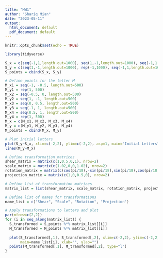 ```yaml
---
title: "HW1"
author: "Shariq Mian"
date: "2023-05-11"
output:
  html_document: default
  pdf_document: default
---
```


```r
knitr::opts_chunk$set(echo = TRUE)
```

```r
library(tidyverse)
```

```r


S_x = c(seq(-1,1,length.out=1000), seq(1,-1,length.out=1000), seq(-1,1,length.out=1000))
S_y = c(seq(1,-1,length.out=1000), rep(-1,1000), seq(-1,1,length.out=1000))
S_points = cbind(S_x, S_y)

# Define points for the letter M
M_x1 = seq(-1, -0.5, length.out=500)
M_y1 = rep(1, 500)
M_x2 = seq(-0.5, 0, length.out=500)
M_y2 = seq(1, -1, length.out=500)
M_x3 = seq(0, 0.5, length.out=500)
M_y3 = seq(-1, 1, length.out=500)
M_x4 = seq(0.5, 1, length.out=500)
M_y4 = rep(1, 500)
M_x = c(M_x1, M_x2, M_x3, M_x4)
M_y = c(M_y1, M_y2, M_y3, M_y4)
M_points = cbind(M_x, M_y)

# Plot initial letters
plot(S_y~S_x, xlim=c(-2,2), ylim=c(-2,2), asp=1, main="Initial Letters")
lines(M_y~M_x)

# Define transformation matrices
shear_matrix = matrix(c(1,0.5,0,1), nrow=2)
scale_matrix = matrix(c(1.02,0,0,1.02), nrow=2)
rotation_matrix = matrix(c(cos(pi/18),-sin(pi/18),sin(pi/18),cos(pi/18)), nrow=2)
projection_matrix = matrix(c(1,0,0.5,0), nrow=2)

# Define list of transformation matrices
matrix_list = list(shear_matrix, scale_matrix, rotation_matrix, projection_matrix)

# Define list of names for transformations
name_list = c("Shear", "Scale", "Rotation", "Projection")

# Apply transformations to letters and plot
par(mfrow=c(2,2))
for (i in seq_along(matrix_list)) {
  S_transformed = S_points %*% matrix_list[[i]]
  M_transformed = M_points %*% matrix_list[[i]]
  
  plot(S_transformed[,1], S_transformed[,2], xlim=c(-2,2), ylim=c(-2,2), asp=1, 
       main=name_list[i], xlab="", ylab="")
  points(M_transformed[,1], M_transformed[,2], type="l")
}

```